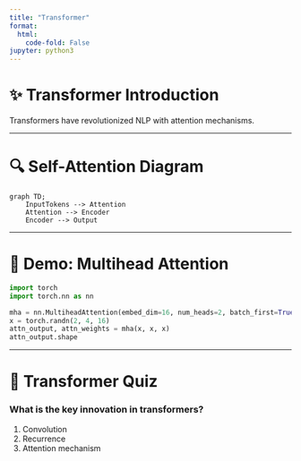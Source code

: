 ```yaml
---
title: "Transformer"
format:
  html:
    code-fold: False
jupyter: python3
---
```


# ✨ Transformer Introduction

Transformers have revolutionized NLP with attention mechanisms.

---

# 🔍 Self-Attention Diagram

```mermaid
graph TD;
    InputTokens --> Attention
    Attention --> Encoder
    Encoder --> Output
```

---

# 🧪 Demo: Multihead Attention

```python
import torch
import torch.nn as nn

mha = nn.MultiheadAttention(embed_dim=16, num_heads=2, batch_first=True)
x = torch.randn(2, 4, 16)
attn_output, attn_weights = mha(x, x, x)
attn_output.shape
```

---

# 📝 Transformer Quiz

::: {.quiz}
### What is the key innovation in transformers?

1. Convolution  
2. Recurrence  
3. Attention mechanism  
:::
